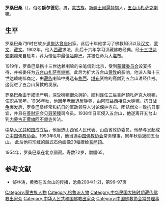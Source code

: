 '''罗桑巴桑'''（{{bd|1882年||1954年|}}），俗名'''额尔德尼'''，男，[[蒙古族|蒙古族]]，[[新疆|新疆]][[舊土爾扈特部|土爾扈特旗]]人，[[五台山札萨克喇嘛|五台山札萨克喇嘛]]。

== 生平 ==
罗桑巴桑7岁时在故乡[[道聚达曾庙|道聚达曾庙]]出家。此后十年他学习了佛教知识以及[[汉文|汉文]]、[[蒙文|蒙文]]、[[藏文|藏文]]。1902年，他入[[西藏|西藏]]求法，此后十六年学习汉藏佛教经典。经[[十三世达赖喇嘛|十三世达赖喇嘛]]亲自检考，荐为僧侣中最佳[[哈隆巴|哈隆巴]]，并被任命为大[[堪布|堪布]]。

1919年，罗桑巴桑携十三世达赖喇嘛的亲笔信到北京，受到[[蒙藏委员会|蒙藏委员会]]设宴招待，并被委任为[[五台山札萨克喇嘛|五台山札萨克喇嘛]]。此后为扩大五台山[[黄教|黄教]]的影响，他派人和十三世达赖喇嘛商定，由[[藏族|藏族]]喇嘛中挑选有[[格西|格西]]、[[堪布|堪布]]资格的高僧到五台山讲经传戒。这促进了五台山黄教的发展。

罗桑巴桑由于戒律严明，深受喇嘛僧众拥护，顺利连任三届菩萨顶札萨克大喇嘛，任职共18年。1936年秋，他因年老而退居静养，由[[阿旺益西|阿旺益西]]接任大喇嘛。[[抗日战争|抗日战争]]爆发后，罗桑巴桑经常和抗日的军政领导人讨论保护寺庙、团结僧众一致抗日事宜，并且在[[善财洞|善财洞]]会见[[聂荣臻|聂荣臻]]司令员。1938年日军侵入五台山，他遂离开五台山到[[内蒙古|内蒙古]][[正黄旗|正黄旗]][[阿不嗄寺|阿不嗄寺]]传法。

[[中华人民共和国|中华人民共和国]]成立后，他当选山西省人民代表、山西省政协委员。他参与发起成立[[中国佛教协会|中国佛教协会]]。1953年6月，他当选[[中国佛教协会|中国佛教协会]]常务理事，同年秋后返回五台山。 此后他将珍藏的藏式石色画像29幅赠给[[菩萨顶|菩萨顶]]。

1954年，罗桑巴桑在北京圆寂。寿数72岁，僧腊65。

== 参考文献 ==
{{reflist}}
* 郜林涛，黄教在五台山的传播，沧桑2004(1-2)，第96-97页

{{中国佛教协会第一届理事会}}

{{Authority control}}
{{DEFAULTSORT:Luo罗}}
[[Category:蒙古族人物|Category:蒙古族人物]]
[[Category:格魯派人物|Category:格魯派人物]]
[[Category:中华民国大陆时期藏传佛教出家众|Category:中华民国大陆时期藏传佛教出家众]]
[[Category:中华人民共和国佛教出家众|Category:中华人民共和国佛教出家众]]
[[Category:中国佛教协会常务理事|Category:中国佛教协会常务理事]]